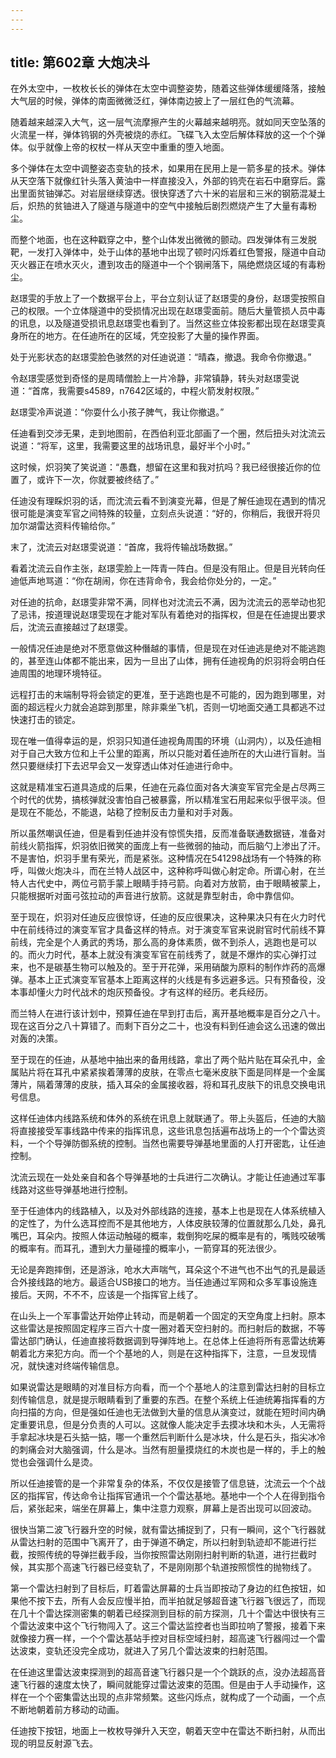 ```yaml
---
---
---
```

title: 第602章 大炮决斗
---



在外太空中，一枚枚长长的弹体在太空中调整姿势，随着这些弹体缓缓降落，接触大气层的时候，弹体的南面微微泛红，弹体南边披上了一层红色的气流幕。

随着越来越深入大气，这一层气流摩擦产生的火幕越来越明亮。就如同天空坠落的火流星一样，弹体钨钢的外壳被烧的赤红。飞碟飞入太空后解体释放的这一个个弹体。似乎就像上帝的权杖一样从天空中重重的堕入地面。

多个弹体在太空中调整姿态变轨的技术，如果用在民用上是一箭多星的技术。弹体从天空落下就像红针头落入黄油中一样直接没入，外部的钨壳在岩石中磨穿后。露出里面贫铀弹芯。对岩层继续穿透。很快穿透了六十米的岩层和三米的钢筋混凝土后，炽热的贫铀进入了隧道与隧道中的空气中接触后剧烈燃烧产生了大量有毒粉尘。

而整个地面，也在这种戳穿之中，整个山体发出微微的颤动。四发弹体有三发脱靶，一发打入弹体中，处于山体的基地中出现了顿时闪烁着红色警报，隧道中自动灭火器正在喷水灭火，遭到攻击的隧道中一个个钢闸落下，隔绝燃烧区域的有毒粉尘。

赵璟雯的手放上了一个数据平台上，平台立刻认证了赵璟雯的身份，赵璟雯按照自己的权限。一个立体隧道中的受损情况出现在赵璟雯面前。随后大量管损人员中毒的讯息，以及隧道受损讯息赵璟雯也看到了。当然这些立体投影都出现在赵璟雯真身所在的地方。在任迪所在的区域，凭空投影了大量的操作界面。

处于光影状态的赵璟雯脸色骇然的对任迪说道：“晴森，撤退。我命令你撤退。”

令赵璟雯感觉到奇怪的是周晴僧脸上一片冷静，非常镇静，转头对赵璟雯说道：“首席，我需要s4589，n7642区域的，中程火箭发射权限。”

赵璟雯冷声说道：“你耍什么小孩子脾气，我让你撤退。”

任迪看到交涉无果，走到地图前，在西伯利亚北部画了一个圈，然后扭头对沈流云说道：“将军，这里，我需要这里的战场讯息，最好半个小时。”

这时候，炽羽笑了笑说道：“愚蠢，想留在这里和我对抗吗？我已经很接近你的位置了，或许下一次，你就要被终结了。”

任迪没有理睬炽羽的话，而沈流云看不到演变光幕，但是了解任迪现在遇到的情况很可能是演变军官之间特殊的较量，立刻点头说道：“好的，你稍后，我很开将贝加尔湖雷达资料传输给你。”

末了，沈流云对赵璟雯说道：“首席，我将传输战场数据。”

看着沈流云自作主张，赵璟雯脸上一阵青一阵白。但是没有阻止。但是目光转向任迪低声地骂道：“你在胡闹，你在违背命令，我会给你处分的，一定。”

对任迪的抗命，赵璟雯非常不满，同样也对沈流云不满，因为沈流云的恶举动也犯了忌讳，按道理说赵璟雯现在才能对军队有着绝对的指挥权，但是在任迪提出要求后，沈流云直接越过了赵璟雯。

一般情况任迪是绝对不愿意做这种僭越的事情，但是现在对任迪逃是绝对不能逃跑的，甚至连山体都不能出来，因为一旦出了山体，拥有任迪视角的炽羽将会明白任迪周围的地理环境特征。

远程打击的末端制导将会锁定的更准，至于逃跑也是不可能的，因为跑到哪里，对面的超远程火力就会追踪到那里，除非乘坐飞机，否则一切地面交通工具都逃不过快速打击的锁定。

现在唯一值得幸运的是，炽羽只知道任迪视角周围的环境（山洞内），以及任迪相对于自己大致方位和上千公里的距离，所以只能对着任迪所在的大山进行盲射。当然只要继续打下去迟早会又一发穿透山体对任迪进行命中。

这就是精准宝石道具造成的后果，任迪在元淼位面对各大演变军官完全是占尽两三个时代的优势，搞核弹就没害怕自己被暴露，所以精准宝石用起来似乎很平淡。但是现在不能怂，不能退，站稳了控制反击力量和对手对轰。

所以虽然嘲讽任迪，但是看到任迪并没有惊慌失措，反而准备联通数据链，准备对前线火箭指挥，炽羽依旧微笑的面庞上有一些微弱的抽动，而后脑勺上渗出了汗。不是害怕，炽羽手里有荣光，而是紧张。这种情况在541298战场有一个特殊的称呼，叫做火炮决斗，而在兰特人战区中，这种称呼叫做心射定命。所谓心射，在兰特人古代史中，两位弓箭手蒙上眼睛手持弓箭。向着对方放箭，由于眼睛被蒙上，只能根据听对面弓弦拉动的声音进行放箭。这就是靠型射击，命中靠信仰。

至于现在，炽羽对任迪反应很惊讶，任迪的反应很果决，这种果决只有在火力时代中在前线待过的演变军官才具备这样的特点。对于演变军官来说尉官时代前线不算前线，完全是个人勇武的秀场，那么高的身体素质，做不到杀人，逃跑也是可以的。而火力时代，基本上就没有演变军官在前线秀了，就是不爆炸的实心弹打过来，也不是碳基生物可以触及的。至于开花弹，采用硝酸为原料的制作炸药的高爆弹。基本上正式演变军官基本上距离这样的火线是有多远避多远。只有预备役，没本事却懂火力时代战术的炮灰预备役。才有这样的经历。老兵经历。

而兰特人在进行该计划中，预算任迪在早到打击后，离开基地概率是百分之八十。现在这百分之八十算错了。而剩下百分之二十，也没有料到任迪会这么迅速的做出对轰的决策。

至于现在的任迪，从基地中抽出来的备用线路，拿出了两个贴片贴在耳朵孔中，金属贴片将在耳孔中紧紧挨着薄薄的皮肤，在零点七毫米皮肤下面是同样是一个金属薄片，隔着薄薄的皮肤，插入耳朵的金属接收器，将和耳孔皮肤下的讯息交换电讯号信息。

这样任迪体内线路系统和体外的系统在讯息上就联通了。带上头盔后，任迪的大脑将直接接受军事线路中传来的指挥讯息，这些讯息包括遍布战场上的一个个雷达资料，一个个导弹防御系统的控制。当然也需要导弹基地里面的人打开密匙，让任迪控制。

沈流云现在一处处亲自和各个导弹基地的士兵进行二次确认。才能让任迪通过军事线路对这些导弹基地进行控制。

至于任迪体内的线路植入，以及对外部线路的连接，基本上也是现在人体系统植入的定性了，为什么选耳控而不是其他地方，人体皮肤较薄的位置就那么几处，鼻孔嘴巴，耳朵内。按照人体运动触碰的概率，栽倒狗吃屎的概率是有的，嘴贱咬破嘴的概率有。而耳孔，遭到大力量碰撞的概率小，一箭穿耳的死法很少。

无论是奔跑摔倒，还是游泳，呛水大声喘气，耳朵这个不进气也不出气的孔是最适合外接线路的地方。最适合USB接口的地方。当任迪通过军网和众多军事设施连接后。天网，不不不，应该是一个指挥官上线了。

在山头上一个军事雷达开始停止转动，而是朝着一个固定的天空角度上扫射。原本这些雷达是按照固定程序三百六十度一圈对着天空扫射的。而扫射后的数据，不等雷达部门确认，任迪直接将数据调到导弹阵地上。在总体上任迪将所有恶雷达统筹朝着北方来犯方向。而一个个基地的人，则是在这种指挥下，注意，一旦发现情况，就快速对终端传输信息。

如果说雷达是眼睛的对准目标方向看，而一个个基地人的注意到雷达扫射的目标立刻传输信息，就是提示眼睛看到了重要的东西。在整个系统上任迪统筹指挥看的方向扫描的方向，但是强如任迪也无法做到大量的信息从演变过，就能在短时间内确定重要讯息，但是分负责的人可以。这就像人能决定手去摸冰块和木头，人无需将手拿起冰块是石头掂一掂，哪一个重然后判断什么是冰块，什么是石头，指尖冰冷的刺痛会对大脑强调，什么是冰。当然有胆量摸烧红的木炭也是一样的，手上的触觉也会强调什么是烫。

所以任迪接管的是一个非常复杂的体系，不仅仅是接管了信息链，沈流云一个个战区的指挥官，传达命令让指挥官通讯一个个雷达基地。基地中一个个人在得到指令后，紧张起来，端坐在屏幕上，集中注意力观察，屏幕上是否出现可以回波动。

很快当第二波飞行器升空的时候，就有雷达捕捉到了，只有一瞬间，这个飞行器就从雷达扫射的范围中飞离开了，由于弹道不确定，所以扫射到轨迹却不能进行拦截，按照传统的导弹拦截手段，当你按照雷达刚刚扫射判断的轨道，进行拦截时候，其实那个高速飞行器已经变轨了，不是刚刚那个轨道按照惯性的抛物线了。

第一个雷达扫射到了目标后，盯着雷达屏幕的士兵当即按动了身边的红色按钮，如果他不按下去，所有人会反应慢半拍，而半拍就足够超音速飞行器飞很远了，而现在几十个雷达探测密集的朝着已经探测到目标的前方探测，几十个雷达中很快有三个雷达波束中这个飞行物闯入了。这三个雷达监控者也当即拉响了警报，接着下来就像接力赛一样，一个个雷达基站手控对目标空域扫射，超高速飞行器闯过一个雷达波束，变轨还没完全成功，就进入了另几个雷达波束的扫射范围。

在任迪这里雷达波束探测到的超高音速飞行器只是一个个跳跃的点，没办法超高音速飞行器的速度太快了，瞬间就能穿过雷达波束的范围。但是由于人手动操作，这样在一个个密集雷达出现的点非常频繁。这些闪烁点，就构成了一个动画，一个点不断地朝着前方移动的动画。

任迪按下按钮，地面上一枚枚导弹升入天空，朝着天空中在雷达不断扫射，从而出现的明显反射源飞去。